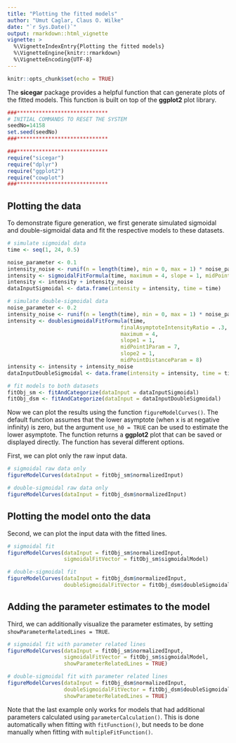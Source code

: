 ```yaml
---
title: "Plotting the fitted models"
author: "Umut Caglar, Claus O. Wilke"
date: "`r Sys.Date()`"
output: rmarkdown::html_vignette
vignette: >
  %\VignetteIndexEntry{Plotting the fitted models}
  %\VignetteEngine{knitr::rmarkdown}
  %\VignetteEncoding{UTF-8}
---
```

  
```r
knitr::opts_chunk$set(echo = TRUE)
```
  
The **sicegar** package provides a helpful function that can generate plots of the fitted models. This function is built on top of the **ggplot2** plot library.
  
```r

###*****************************
# INITIAL COMMANDS TO RESET THE SYSTEM
seedNo=14158
set.seed(seedNo)
###*****************************

###*****************************
require("sicegar")
require("dplyr")
require("ggplot2")
require("cowplot")
###*****************************
```

## Plotting the data

To demonstrate figure generation, we first generate simulated sigmoidal and double-sigmoidal data and fit the respective models to these datasets.

```r

# simulate sigmoidal data
time <- seq(1, 24, 0.5)

noise_parameter <- 0.1
intensity_noise <- runif(n = length(time), min = 0, max = 1) * noise_parameter
intensity <- sigmoidalFitFormula(time, maximum = 4, slope = 1, midPoint = 8)
intensity <- intensity + intensity_noise
dataInputSigmoidal <- data.frame(intensity = intensity, time = time)

# simulate double-sigmoidal data
noise_parameter <- 0.2
intensity_noise <- runif(n = length(time), min = 0, max = 1) * noise_parameter
intensity <- doublesigmoidalFitFormula(time,
                                    finalAsymptoteIntensityRatio = .3,
                                    maximum = 4,
                                    slope1 = 1,
                                    midPoint1Param = 7,
                                    slope2 = 1,
                                    midPointDistanceParam = 8)
intensity <- intensity + intensity_noise
dataInputDoubleSigmoidal <- data.frame(intensity = intensity, time = time)

# fit models to both datasets
fitObj_sm <- fitAndCategorize(dataInput = dataInputSigmoidal)
fitObj_dsm <- fitAndCategorize(dataInput = dataInputDoubleSigmoidal)
```

Now we can plot the results using the function `figureModelCurves()`. 
The default function assumes that the lower asymptote (when x is at negative infinity) is zero, but the argument `use_h0 = TRUE` can be used to estimate the lower asymptote.
The function returns a **ggplot2** plot that can be saved or displayed directly.
The function has several different options.

First, we can plot only the raw input data.
```r
# sigmoidal raw data only
figureModelCurves(dataInput = fitObj_sm$normalizedInput)

# double-sigmoidal raw data only
figureModelCurves(dataInput = fitObj_dsm$normalizedInput)
```

## Plotting the model onto the data

Second, we can plot the input data with the fitted lines.
```r
# sigmoidal fit
figureModelCurves(dataInput = fitObj_sm$normalizedInput,
                  sigmoidalFitVector = fitObj_sm$sigmoidalModel)

# double-sigmoidal fit
figureModelCurves(dataInput = fitObj_dsm$normalizedInput,
                  doubleSigmoidalFitVector = fitObj_dsm$doubleSigmoidalModel)
```

## Adding the parameter estimates to the model

Third, we can additionally visualize the parameter estimates, by setting `showParameterRelatedLines = TRUE`.
```r
# sigmoidal fit with parameter related lines
figureModelCurves(dataInput = fitObj_sm$normalizedInput,
                  sigmoidalFitVector = fitObj_sm$sigmoidalModel,
                  showParameterRelatedLines = TRUE)

# double-sigmoidal fit with parameter related lines
figureModelCurves(dataInput = fitObj_dsm$normalizedInput,
                  doubleSigmoidalFitVector = fitObj_dsm$doubleSigmoidalModel,
                  showParameterRelatedLines = TRUE)
```


Note that the last example only works for models that had additional parameters calculated using `parameterCalculation()`. This is done automatically when fitting with `fitFunction()`, but needs to be done manually when fitting with `multipleFitFunction()`.
